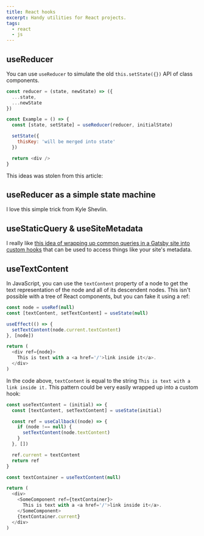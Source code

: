 ```yaml
---
title: React hooks
excerpt: Handy utilities for React projects.
tags:
  - react
  - js
---
```


## useReducer

You can use `useReducer` to simulate the old `this.setState({})` API of class components.

```js
const reducer = (state, newState) => ({
  ...state,
  ...newState
})

const Example = () => {
  const [state, setState] = useReducer(reducer, initialState)

  setState({
    thisKey: 'will be merged into state'
  })

  return <div />
}
```

This ideas was stolen from this article:

<Bookmark url='https://blog.logrocket.com/react-hooks-cheat-sheet-unlock-solutions-to-common-problems-af4caf699e70/' />

## useReducer as a simple state machine

<Bookmark url='https://kyleshevlin.com/how-to-use-usereducer-as-a-finite-state-machine' />

I love this simple trick from Kyle Shevlin.

## useStaticQuery & useSiteMetadata

I really like [this idea of wrapping up common queries in a Gatsby site into custom hooks](https://blog.scottspence.me/gatsby-custom-react-hook-for-site-metadata) that can be used to access things like your site's metadata.

## useTextContent

In JavaScript, you can use the `textContent` property of a node to get the text representation of the node and all of its descendent nodes. This isn't possible with a tree of React components, but you can fake it using a ref:

```js
const node = useRef(null)
const [textContent, setTextContent] = useState(null)

useEffect(() => {
  setTextContent(node.current.textContent)
}, [node])

return (
  <div ref={node}>
    This is text with a <a href='/'>link inside it</a>.
  </div>
)
```

In the code above, `textContent` is equal to the string `This is text with a link inside it.` This pattern could be very easily wrapped up into a custom hook:

```js
const useTextContent = (initial) => {
  const [textContent, setTextContent] = useState(initial)

  const ref = useCallback((node) => {
    if (node !== null) {
      setTextContent(node.textContent)
    }
  }, [])

  ref.current = textContent
  return ref
}

const textContainer = useTextContent(null)

return (
  <div>
    <SomeComponent ref={textContainer}>
      This is text with a <a href='/'>link inside it</a>.
    </SomeComponent>
    {textContainer.current}
  </div>
)
```
